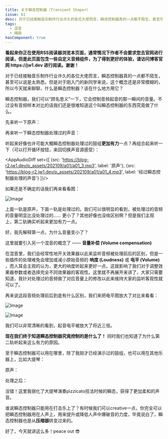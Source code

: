 ```yaml
---
title: 关于瞬态控制器（Transient Shaper）
issue: 61
desc: 对于已经接触音乐制作行业许久的各位大佬而言，瞬态控制器真的一点都不陌生，甚至可以说是太熟悉。但是对于刚入门的新同学来说，这个概念还是非常模糊的，所以今天就来聊聊，什么是瞬态控制器？该在什么地方用它？
tags:
  - 混音
  - 编曲
hasComponent: true
---
```



<div class="sugg-back">
    <strong>看起来你正在使用RSS阅读器浏览本页面，通常情况下作者不会要求您去官网进行阅读，但是此页面包含一些自定义音频组件，为了得到更好的体验，请访问博客官网 https://jw1.dev 进行阅读。谢谢！</strong>
    <br/>
</div>

对于已经接触音乐制作行业许久的各位大佬而言，瞬态控制器真的一点都不陌生，甚至可以说是太熟悉。但是对于刚入门的新同学来说，这个概念还是非常模糊的，所以今天就来聊聊，什么是瞬态控制器？该在什么地方用它？

瞬态控制器，我们可以“顾名思义”一下，它会控制音频起音的那一瞬间的音量。不过没有音频样本对比的话我们还是很难知道这个叫瞬态控制器的东西究竟做了什么。

先来听一下原声：

<AppAudio src="https://blog-r2.jw1.dev/p_assets/202109/a01/a01_3.mp3" />

再来听一下瞬态控制器处理过的声音：

<AppAudio src="https://blog-r2.jw1.dev/p_assets/202109/a01/a01_4.mp3" />

听起来好像也许可能大概瞬态控制器处理过的鼓组**更加有力**一点？再组合起来听一下（可以打开循环按钮，来回切换声音源感受）：

<AppAudioDiff set={[
  {src: 'https://blog-r2.jw1.dev/p_assets/202109/a01/a01_3.mp3', label: '原声'},
  {src: 'https://blog-r2.jw1.dev/p_assets/202109/a01/a01_4.mp3', label: '经过瞬态控制器处理的声音'}
]}/>

如果还是不确定的话我们再来看看图：

![Image](https://blog-r2.jw1.dev/p_assets/202109/a01/Untitled.png)

上面一轨是原声，下面一轨是处理过的。我们可以很明显的看到，被处理过的音频的音量明显比没处理过的…… 更小了？其他好像也没啥区别啊？但是我们主观上，第二轨确实听起来更加有力一点。

好，我先解释第一点，为什么音量变小了？

这里就要引入另一个混音的概念了 —— **音量补偿 (Volume compensation)**

在混音里，我们会经常性地开关效果器以此来监听音频被处理前后的区别，但是一些插件的处理难免会增加或减小原始音频的 **响度 (Loudness)** 或 **电平 (Volume)** ，而人耳会主观的认为，更大的响度听起来更好一点，这就影响了我们对于调整效果器参数或者选择完全不同效果器的客观性。这里就不再展开来讲了，大家只需要知道，我针对处理过的音频做了对应音量上的修改以此来维持大家的监听客观性就可以了。

再来说这段音频处理前后到底有什么区别，我们来把电平图放大了对比来看看：

![Image](https://blog-r2.jw1.dev/p_assets/202109/a01/Untitled_1.png)

![Image](https://blog-r2.jw1.dev/p_assets/202109/a01/Untitled_2.png)

我们可以非常清晰的看到，起音电平被放大了将近三倍。

**现在我们终于知道瞬态控制器究竟控制的是什么了！** 同时我们也知道了为什么第二轨听起来这么有力的原因。

至于瞬态控制器可以用在哪里，除了我刚才已经演示过的鼓组，也可以用在其他乐器上，比如大提琴：

原声：

<AppAudio src="https://blog-r2.jw1.dev/p_assets/202109/a01/a01_5.mp3" />

处理之后：

<AppAudio src="https://blog-r2.jw1.dev/p_assets/202109/a01/a01_6.mp3" />

没错！这里我弱化了大提琴演奏pizzicato技法时候的瞬态，获得了更加柔和的声音。

谁说瞬态控制器只能用在打击乐上了？有时候我们可以creative一点，你完全可以把瞬态控制器用在人声上，用来提升或降低人声中爆破音的力度，毕竟说白了，瞬态控制器也是从**压缩器**转变过来的。

好了，今天就讲这么多！peace out 😎
